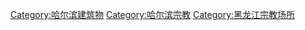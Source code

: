[[Category:哈尔滨建筑物|Category:哈尔滨建筑物]]
[[Category:哈尔滨宗教|Category:哈尔滨宗教]]
[[Category:黑龙江宗教场所|Category:黑龙江宗教场所]]